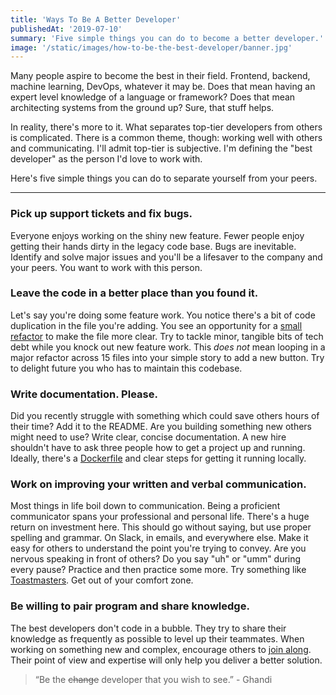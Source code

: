 ```yaml
---
title: 'Ways To Be A Better Developer'
publishedAt: '2019-07-10'
summary: 'Five simple things you can do to become a better developer.'
image: '/static/images/how-to-be-the-best-developer/banner.jpg'
---
```


Many people aspire to become the best in their field. Frontend, backend, machine learning, DevOps, whatever it may be. Does that mean having an expert level knowledge of a language or framework? Does that mean architecting systems from the ground up? Sure, that stuff helps.

In reality, there's more to it. What separates top-tier developers from others is complicated. There is a common theme, though: working well with others and communicating. I'll admit top-tier is subjective. I'm defining the "best developer" as the person I'd love to work with.

Here's five simple things you can do to separate yourself from your peers.

---

### Pick up support tickets and fix bugs.

Everyone enjoys working on the shiny new feature. Fewer people enjoy getting their hands dirty in the legacy code base. Bugs are inevitable. Identify and solve major issues and you'll be a lifesaver to the company and your peers. You want to work with this person.

### Leave the code in a better place than you found it.

Let's say you're doing some feature work. You notice there's a bit of code duplication in the file you're adding. You see an opportunity for a [small refactor](https://dev.solita.fi/2014/12/01/when-to-refactor.html) to make the file more clear. Try to tackle minor, tangible bits of tech debt while you knock out new feature work. This _does not_ mean looping in a major refactor across 15 files into your simple story to add a new button. Try to delight future you who has to maintain this codebase.

### Write documentation. Please.

Did you recently struggle with something which could save others hours of their time? Add it to the README. Are you building something new others might need to use? Write clear, concise documentation. A new hire shouldn't have to ask three people how to get a project up and running. Ideally, there's a [Dockerfile](https://docs.docker.com/get-started/) and clear steps for getting it running locally.

### Work on improving your written and verbal communication.

Most things in life boil down to communication. Being a proficient communicator spans your professional and personal life. There's a huge return on investment here. This should go without saying, but use proper spelling and grammar. On Slack, in emails, and everywhere else. Make it easy for others to understand the point you're trying to convey. Are you nervous speaking in front of others? Do you say "uh" or "umm" during every pause? Practice and then practice some more. Try something like [Toastmasters](https://www.toastmasters.org/). Get out of your comfort zone.

### Be willing to pair program and share knowledge.

The best developers don't code in a bubble. They try to share their knowledge as frequently as possible to level up their teammates. When working on something new and complex, encourage others to [join along](https://en.wikipedia.org/wiki/Pair_programming). Their point of view and expertise will only help you deliver a better solution.

> “Be the ~~change~~ developer that you wish to see.” - Ghandi
